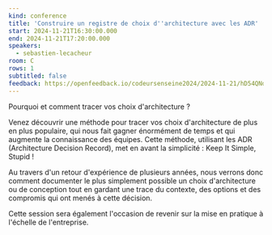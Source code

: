 ```yaml
---
kind: conference
title: 'Construire un registre de choix d''architecture avec les ADR'
start: 2024-11-21T16:30:00.000
end: 2024-11-21T17:20:00.000
speakers:
  - sebastien-lecacheur
room: C
rows: 1
subtitled: false
feedback: https://openfeedback.io/codeursenseine2024/2024-11-21/hD54QNdI3hlEAQODQV4S
---
```


Pourquoi et comment tracer vos choix d'architecture ?

Venez découvrir une méthode pour tracer vos choix d'architecture de plus en plus populaire, qui nous fait gagner énormément de temps et qui augmente la connaissance des équipes. Cette méthode, utilisant les ADR (Architecture Decision Record), met en avant la simplicité : Keep It Simple, Stupid !

Au travers d'un retour d'expérience de plusieurs années, nous verrons donc comment documenter le plus simplement possible un choix d'architecture ou de conception tout en gardant une trace du contexte, des options et des compromis qui ont menés à cette décision.

Cette session sera également l'occasion de revenir sur la mise en pratique à l'échelle de l'entreprise.
